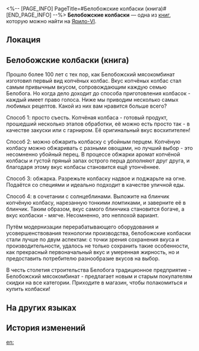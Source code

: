 <%-- [PAGE_INFO]
PageTitle=#Белобожские колбаски (книга)#
[END_PAGE_INFO] --%>
{{Дополнить}}
{{Книга Инфобокс
|id           = 033
|Название     = Белобожские колбаски
|Изображение  = Иконка Книга.png
|Мир          = Ярило-VI
|Томов        = 1
|Автор        = <!--нужно добавить-->
|Описание     = Флаерная реклама популярного продукта, на которой также приведены некоторые рецепты приготовления колбасок.
|Том1         = {{tx}}
|Источник1    = {{tx|Отсутствует источник}}
|Персонажи    = 
|Фракции      = 
}}
'''Белобожские колбаски''' — одна из [[Книги|книг]], которую можно найти на [[Ярило-VI]].

==Локация==
{{Отметка карты|<!--название карты-->|<!--id отметки-->}}

==Белобожские колбаски (книга)==
{{Размер|+2|<div align="center">Информация для любителей покушать!<br />
Какой из этих способов приготовления белобожских колбасок нравится вам больше всего?</div>}}

Прошло более 100 лет с тех пор, как Белобожский мясокомбинат изготовил первый вид копчёных колбас. Вкус копчёных колбас стал самым привычным вкусом, сопровождающим каждую семью Белобога. Но когда дело доходит до способа приготовления колбасок - каждый имеет право голоса. Ниже мы приводим несколько самых любимых рецептов. Какой из них вам нравится больше всего?

Способ 1: просто съесть. Копчёная колбаса - готовый продукт, прошедший несколько этапов обработки, её можно есть просто так - в качестве закуски или с гарниром. Её оригинальный вкус восхитителен!

Способ 2: можно обжарить колбаску с убойным перцем. Копчёную колбасу можно обжаривать с разными овощами, но лучший выбор - это несомненно убойный перец. В процессе обжарки аромат копчёной колбасы и густой пряный запах острого перца дополняют друг друга, и благодаря этому вкус колбасы становится ещё утончённее.

Способ 3: обжарка. Разрежьте колбаску надвое и поджарьте на огне. Подаётся со специями и идеально подходит в качестве уличной еды.

Способ 4: в сочетании с солнцеблинами. Выложите на блинчик копчёную колбасу, нарезанную тонкими ломтиками, и заверните её в блинчик. Таким образом, вкус самого блинчика становится богаче, а вкус колбаски - мягче. Несомненно, это неплохой вариант.

Путём модернизации перерабатывающего оборудования и усовершенствования технологии производства, белобожские колбаски стали лучше по двум аспектам: с точки зрения сохранения вкуса и производительности, удалось не только сохранить такие особенности, как прекрасный первоначальный вкус и умеренная жирность, но и предоставить потребителю разнообразие вкусов на выбор.

В честь столетия строительства Белобога традиционное предприятие - Белобожский мясокомбинат - предлагает новым и старым покупателям скидки на все категории. Приходите в магазин, чтобы полакомиться и купить колбаски!

==На других языках==
{{На других языках
|en   = Belobog Sausage
|zhs  = 贝洛伯格红肠
|zht  = 貝洛伯格臘腸
|ja   = ベロブルグソーセージ
|ko   = 벨로보그 소시지
|es   = Salchicha de Belobog
|fr   = Saucisse de Belobog
|ru   = Белобожские колбаски
|th   = Belobog Sausage
|vi   = Xúc Xích Belobog
|de   = Belobog-Wurst
|id   = Belobog Sausage
|pt   = Linguiça de Belobog
}}

==История изменений==
{{История изменений|3.5}}

[[en:]]